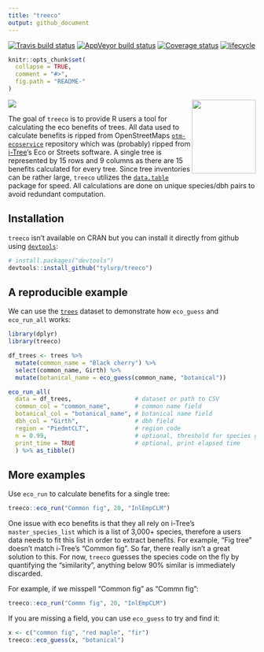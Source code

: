 ```yaml
---
title: "treeco"
output: github_document
---
```


<!-- README.md is generated from README.Rmd. Please edit that file -->

[![Travis build status](https://travis-ci.org/tyluRp/treeco.svg?branch=master)](https://travis-ci.org/tyluRp/treeco) [![AppVeyor build status](https://ci.appveyor.com/api/projects/status/github/tyluRp/treeco?branch=master&svg=true)](https://ci.appveyor.com/project/tyluRp/treeco) [![Coverage status](https://codecov.io/gh/tyluRp/treeco/branch/master/graph/badge.svg)](https://codecov.io/github/tyluRp/treeco?branch=master) [![lifecycle](https://img.shields.io/badge/lifecycle-experimental-orange.svg)](https://www.tidyverse.org/lifecycle/#experimental)

```r
knitr::opts_chunk$set(
  collapse = TRUE,
  comment = "#>",
  fig.path = "README-"
)
```

<img src="man/figures/logo.png" align="right" width=130 height=150/>

<img src="man/figures/co2_plot.png" align="center"/>

The goal of `treeco` is to provide R users a tool for calculating the eco benefits of trees. All data used to calculate benefits is ripped from OpenStreetMaps [`otm-ecoservice`](https://github.com/OpenTreeMap/otm-ecoservice) repository which was (probably) ripped from [i-Tree](https://www.itreetools.org/)'s Eco or Streets software. A single tree is represented by 15 rows and 9 columns as there are 15 benefits calculated for every tree. Since tree inventories can be rather large, `treeco` utilizes the [`data.table`](https://github.com/Rdatatable/data.table) package for speed. All calculations are done on unique species/dbh pairs to avoid redundant computation. 

## Installation

`treeco` isn't available on CRAN but you can install it directly from github using [`devtools`](https://github.com/r-lib/devtools):

```r
# install.packages("devtools")
devtools::install_github("tylurp/treeco")
```

## A reproducible example

We can use the [`trees`](https://stat.ethz.ch/R-manual/R-patched/library/datasets/html/trees.html) dataset to demonstrate how `eco_guess` and `eco_run_all` works:

```r
library(dplyr)
library(treeco)

df_trees <- trees %>% 
  mutate(common_name = "Black cherry") %>% 
  select(common_name, Girth) %>% 
  mutate(botanical_name = eco_guess(common_name, "botanical"))

eco_run_all(
  data = df_trees,                  # dataset or path to CSV
  common_col = "common_name",       # common name field
  botanical_col = "botanical_name", # botanical name field
  dbh_col = "Girth",                # dbh field
  region = "PiedmtCLT",             # region code
  n = 0.99,                         # optional, threshold for species guessing
  print_time = TRUE                 # optional, print elapsed time
  ) %>% as_tibble()
```

## More examples

Use `eco_run` to calculate benefits for a single tree:

```r
treeco::eco_run("Common fig", 20, "InlEmpCLM")
```

One issue with eco benefits is that they all rely on i-Tree's `master_species_list` which is a list of 3,000+ species, therefore a users data needs to fit this list in order to extract benefits. For example, "Fig tree" doesn't match i-Tree's "Common fig". So far, there really isn't a great solution to this. For now, `treeco` guesses the species code on the fly by quantifying the "similarity", anything below 90% similar is immediately discarded.

For example, if we misspell "Common fig" as "Commn fig":

```r
treeco::eco_run("Commn fig", 20, "InlEmpCLM")
```

If you are missing a field, you can use `eco_guess` to try and find it:

```r
x <- c("common fig", "red maple", "fir")
treeco::eco_guess(x, "botanical")
```
